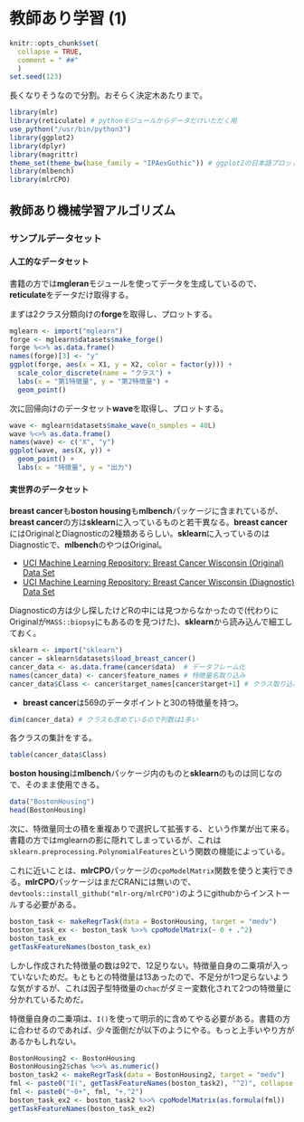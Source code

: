 # 教師あり学習 (1)

```r
knitr::opts_chunk$set(
  collapse = TRUE,
  comment = " ##"
  )
set.seed(123)
```

長くなりそうなので分割。おそらく決定木あたりまで。

```r
library(mlr)
library(reticulate) # pythonモジュールからデータだけいただく用
use_python("/usr/bin/python3")
library(ggplot2)
library(dplyr)
library(magrittr)
theme_set(theme_bw(base_family = "IPAexGothic")) # ggplot2の日本語プロット用
library(mlbench)
library(mlrCPO)
```

## 教師あり機械学習アルゴリズム

### サンプルデータセット

#### 人工的なデータセット

書籍の方では**mgleran**モジュールを使ってデータを生成しているので、**reticulate**をデータだけ取得する。

まずは2クラス分類向けの**forge**を取得し、プロットする。

```r
mglearn <- import("mglearn")
forge <- mglearn$datasets$make_forge()
forge %<>% as.data.frame()
names(forge)[3] <- "y"
ggplot(forge, aes(x = X1, y = X2, color = factor(y))) + 
  scale_color_discrete(name = "クラス") +
  labs(x = "第1特徴量", y = "第2特徴量") +
  geom_point()
```

次に回帰向けのデータセット**wave**を取得し、プロットする。

```r
wave <- mglearn$datasets$make_wave(n_samples = 40L)
wave %<>% as.data.frame()
names(wave) <- c("X", "y")
ggplot(wave, aes(X, y)) +
  geom_point() +
  labs(x = "特徴量", y = "出力")
```

#### 実世界のデータセット

**breast cancer**も**boston housing**も**mlbench**パッケージに含まれているが、**breast cancer**の方は**sklearn**に入っているものと若干異なる。**breast cancer**にはOriginalとDiagnosticの2種類あるらしい。**sklearn**に入っているのはDiagnosticで、**mlbench**のやつはOriginal。

- [UCI Machine Learning Repository: Breast Cancer Wisconsin (Original) Data Set](https://archive.ics.uci.edu/ml/datasets/breast+cancer+wisconsin+(original))
- [UCI Machine Learning Repository: Breast Cancer Wisconsin (Diagnostic) Data Set](https://archive.ics.uci.edu/ml/datasets/Breast+Cancer+Wisconsin+(Diagnostic))

Diagnosticの方は少し探したけどRの中には見つからなかったので(代わりにOriginalが`MASS::biopsy`にもあるのを見つけた)、**sklearn**から読み込んで細工しておく。

```r
sklearn <- import("sklearn")
cancer = sklearn$datasets$load_breast_cancer()
cancer_data <- as.data.frame(cancer$data)  # データフレーム化
names(cancer_data) <- cancer$feature_names # 特徴量名取り込み
cancer_data$Class <- cancer$target_names[cancer$target+1] # クラス取り込み
```
- **breast cancer**は569のデータポイントと30の特徴量を持つ。

```r
dim(cancer_data) # クラスも含めているので列数は1多い
```

各クラスの集計をする。

```r
table(cancer_data$Class)
```

**boston housing**は**mlbench**パッケージ内のものと**sklearn**のものは同じなので、そのまま使用できる。

```r
data("BostonHousing")
head(BostonHousing)
```

次に、特徴量同士の積を重複ありで選択して拡張する、という作業が出て来る。書籍の方ではmglearnの影に隠れてしまっているが、これは`sklearn.preprocessing.PolynomialFeatures`という関数の機能によっている。

これに近いことは、**mlrCPO**パッケージの`cpoModelMatrix`関数を使うと実行できる。**mlrCPO**パッケージはまだCRANには無いので、`devtools::install_github("mlr-org/mlrCPO")`のようにgithubからインストールする必要がある。

```r
boston_task <- makeRegrTask(data = BostonHousing, target = "medv")
boston_task_ex <- boston_task %>>% cpoModelMatrix(~ 0 + .^2)
boston_task_ex
getTaskFeatureNames(boston_task_ex)
```

しかし作成された特徴量の数は92で、12足りない。特徴量自身の二乗項が入っていないためだ。もともとの特徴量は13あったので、不足分が1つ足らないような気がするが、これは因子型特徴量の`chac`がダミー変数化されて2つの特徴量に分かれているためだ。

特徴量自身の二乗項は、`I()`を使って明示的に含めてやる必要がある。書籍の方に合わせるのであれば、少々面倒だが以下のようにやる。もっと上手いやり方があるかもしれない。

```r
BostonHousing2 <- BostonHousing
BostonHousing2$chas %<>% as.numeric()
boston_task2 <- makeRegrTask(data = BostonHousing2, target = "medv")
fml <- paste0("I(", getTaskFeatureNames(boston_task2), "^2)", collapse = "+")
fml <- paste0("~0+", fml, "+.^2")
boston_task_ex2 <- boston_task2 %>>% cpoModelMatrix(as.formula(fml))
getTaskFeatureNames(boston_task_ex2)
```


